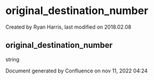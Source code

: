 
# original_destination_number 

 Created by  Ryan Harris, last modified on 2018.02.08

## original_destination_number

string

Document generated by Confluence on nov 11, 2022 04:24
